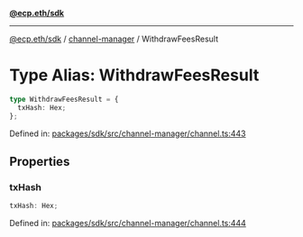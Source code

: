 [**@ecp.eth/sdk**](../../index.mdx)

***

[@ecp.eth/sdk](/sdk-reference/index.mdx) / [channel-manager](/sdk-reference/channel-manager/index.mdx) / WithdrawFeesResult

# Type Alias: WithdrawFeesResult

```ts
type WithdrawFeesResult = {
  txHash: Hex;
};
```

Defined in: [packages/sdk/src/channel-manager/channel.ts:443](https://github.com/ecp-eth/comments-monorepo/blob/main/packages/sdk/src/channel-manager/channel.ts#L443)

## Properties

### txHash

```ts
txHash: Hex;
```

Defined in: [packages/sdk/src/channel-manager/channel.ts:444](https://github.com/ecp-eth/comments-monorepo/blob/main/packages/sdk/src/channel-manager/channel.ts#L444)
